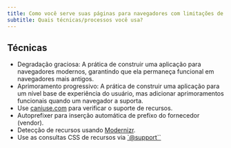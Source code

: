 ```yaml
---
title: Como você serve suas páginas para navegadores com limitações de recursos?
subtitle: Quais técnicas/processos você usa?
---
```


## Técnicas

-   Degradação graciosa: A prática de construir uma aplicação para navegadores modernos, garantindo que ela permaneça funcional em navegadores mais antigos.
-   Aprimoramento progressivo: A prática de construir uma aplicação para um nível base de experiência do usuário, mas adicionar aprimoramentos funcionais quando um navegador a suporta.
-   Use [caniuse.com](https://caniuse.com/) para verificar o suporte de recursos.
-   Autoprefixer para inserção automática de prefixo do fornecedor (vendor).
-   Detecção de recursos usando [Modernizr](https://modernizr.com/).
-   Use as consultas CSS de recursos via [\`@support\`\`](https://developer.mozilla.org/en-US/docs/Web/CSS/@supports)
